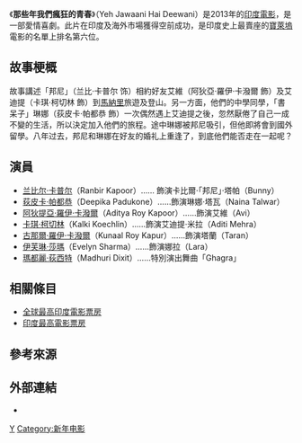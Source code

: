 {{refimprove|time=2014-05-27T03:33:12+00:00}}
{{Infobox Film
| name           = 那些年我們瘋狂的青春<br>Yeh Jawaani Hai Deewani<br>ये जवानी है दीवानी
| caption        = 
| image          = 
| director       = [[艾安·穆科吉|艾安·穆科吉]]
| producer       = [[卡蘭·喬哈|卡蘭·喬哈]]
| writer         = 艾安·穆科吉
| starring       = [[兰比尔·卡普尔|兰比尔·卡普尔]]<br />[[荻皮卡·帕都恭|荻皮卡·帕都恭]]<br />[[阿狄提亞·羅伊·卡潑爾|阿狄提亞·羅伊·卡潑爾]]<br />[[卡琪·柯切林|卡琪·柯切林]]<br />[[古那爾·羅伊·卡潑爾|古那爾·羅伊·卡潑爾]]
| music          = Pritam Chakraborty
| music release  = 
| country        = {{flagicon|India}}
| cinematography = V. Manikandan
| editing        = Akiv Ali
| studio    = Dharma Productions
| distributor = UTV Motion Pictures
| released       =  {{Film date|df=yes|2013|05|31}}
| runtime        = 159分鐘
| language       = [[印地語|印地語]]
| budget =  {{INRConvert|500|m}}
| gross          = {{INRConvert|1.79|b}}
| domestic gross  = 
| Worldwide Gross = 
| imdb_id        = 2178470
| website        = 
}}

《'''那些年我們瘋狂的青春'''》（Yeh Jawaani Hai Deewani）是2013年的[[印度電影|印度電影]]，是一部愛情喜劇。此片在印度及海外市場獲得空前成功，是印度史上最賣座的[[寶萊塢|寶萊塢]]電影的名單上排名第六位。

== 故事梗概 ==
故事講述「邦尼」（兰比·卡普尔 饰）相約好友艾維（阿狄亞·羅伊·卡潑爾 飾）及艾迪提（卡琪·柯切林 飾）到[[馬納里|馬納里]]旅遊及登山。另一方面，他們的中學同學，「書呆子」琳娜（荻皮卡·帕都恭 飾）一次偶然遇上艾迪提之後，忽然厭倦了自己一成不變的生活，所以決定加入他們的旅程。途中琳娜被邦尼吸引，但他即將會到國外留學。八年过去，邦尼和琳娜在好友的婚礼上重逢了，到底他們能否走在一起呢？

== 演員 ==
* [[兰比尔·卡普尔|兰比尔·卡普尔]]（Ranbir Kapoor）…… 飾演卡比爾·「邦尼」·塔帕（Bunny）
* [[荻皮卡·帕都恭|荻皮卡·帕都恭]]（Deepika Padukone）……飾演琳娜·塔瓦（Naina Talwar）
* [[阿狄提亞·羅伊·卡潑爾|阿狄提亞·羅伊·卡潑爾]]（Aditya Roy Kapoor）……飾演艾維（Avi）
* [[卡琪·柯切林|卡琪·柯切林]]（Kalki Koechlin）……飾演艾迪提·米拉（Aditi Mehra）
* [[古那爾·羅伊·卡潑爾|古那爾·羅伊·卡潑爾]]（Kunaal Roy Kapur）……飾演塔蘭（Taran）
* [[伊芙琳·莎瑪|伊芙琳·莎瑪]]（Evelyn Sharma）……飾演娜拉（Lara）
* [[瑪都麗·荻西特|瑪都麗·荻西特]]（Madhuri Dixit）……特別演出舞曲「Ghagra」

== 相關條目 ==
* [[全球最高印度電影票房|全球最高印度電影票房]]
* [[印度最高電影票房|印度最高電影票房]]

== 參考來源 ==
{{reflist}}

== 外部連結 ==
* {{imdb title|2178470|Yeh Jawaani Hai Deewani}}

[[Category:2013年印度電影作品|Y]]
[[Category:新年电影|Category:新年电影]]